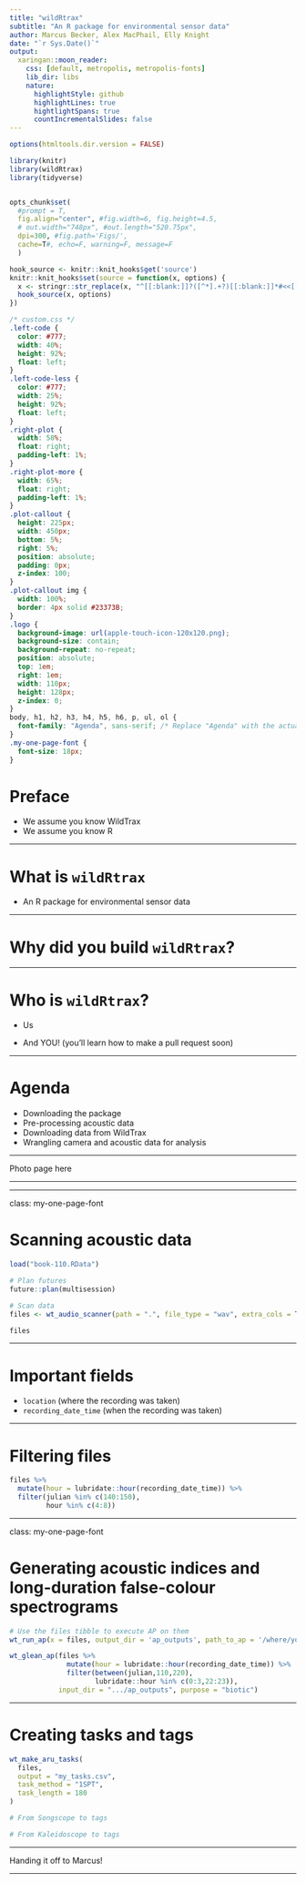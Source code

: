 ```yaml
---
title: "wildRtrax"
subtitle: "An R package for environmental sensor data"
author: Marcus Becker, Alex MacPhail, Elly Knight 
date: "`r Sys.Date()`"
output:
  xaringan::moon_reader:
    css: [default, metropolis, metropolis-fonts] 
    lib_dir: libs
    nature:
      highlightStyle: github
      highlightLines: true
      hightlightSpans: true
      countIncrementalSlides: false
---
```


```r

options(htmltools.dir.version = FALSE)

library(knitr)
library(wildRtrax)
library(tidyverse)


opts_chunk$set(
  #prompt = T,
  fig.align="center", #fig.width=6, fig.height=4.5, 
  # out.width="748px", #out.length="520.75px",
  dpi=300, #fig.path='Figs/',
  cache=T#, echo=F, warning=F, message=F
  )

hook_source <- knitr::knit_hooks$get('source')
knitr::knit_hooks$set(source = function(x, options) {
  x <- stringr::str_replace(x, "^[[:blank:]]?([^*].+?)[[:blank:]]*#<<[[:blank:]]*$", "*\\1")
  hook_source(x, options)
})

```

```css
/* custom.css */
.left-code {
  color: #777;
  width: 40%;
  height: 92%;
  float: left;
}
.left-code-less {
  color: #777;
  width: 25%;
  height: 92%;
  float: left;
}
.right-plot {
  width: 58%;
  float: right;
  padding-left: 1%;
}
.right-plot-more {
  width: 65%;
  float: right;
  padding-left: 1%;
}
.plot-callout {
  height: 225px;
  width: 450px;
  bottom: 5%;
  right: 5%;
  position: absolute;
  padding: 0px;
  z-index: 100;
}
.plot-callout img {
  width: 100%;
  border: 4px solid #23373B;
}
.logo {
  background-image: url(apple-touch-icon-120x120.png);
  background-size: contain;
  background-repeat: no-repeat;
  position: absolute;
  top: 1em;
  right: 1em;
  width: 110px;
  height: 128px;
  z-index: 0;
}
body, h1, h2, h3, h4, h5, h6, p, ul, ol {
  font-family: "Agenda", sans-serif; /* Replace "Agenda" with the actual font name */
}
.my-one-page-font {
  font-size: 18px;
}

```

# Preface

- We assume you know WildTrax
- We assume you know R

---

# What is `wildRtrax`

- An R package for environmental sensor data

---

# Why did you build `wildRtrax`?


---

# Who is `wildRtrax`?

- Us

- And YOU! (you'll learn how to make a pull request soon)

---

# Agenda

- Downloading the package
- Pre-processing acoustic data
- Downloading data from WildTrax
- Wrangling camera and acoustic data for analysis

---

Photo page here

---



---

class: my-one-page-font

# Scanning acoustic data

```r
load("book-110.RData")

```

```r
# Plan futures
future::plan(multisession)

# Scan data
files <- wt_audio_scanner(path = ".", file_type = "wav", extra_cols = T)
```

```r
files

```

---

# Important fields

- `location` (where the recording was taken)
- `recording_date_time` (when the recording was taken)

---

# Filtering files

```r
files %>%
  mutate(hour = lubridate::hour(recording_date_time)) %>%
  filter(julian %in% c(140:150),
         hour %in% c(4:8))

```

---

class: my-one-page-font

# Generating acoustic indices and long-duration false-colour spectrograms

```r
# Use the files tibble to execute AP on them
wt_run_ap(x = files, output_dir = 'ap_outputs', path_to_ap = '/where/you/store/AP')

```

```r
wt_glean_ap(files %>% 
              mutate(hour = lubridate::hour(recording_date_time)) %>%
              filter(between(julian,110,220),
                     lubridate::hour %in% c(0:3,22:23)), 
            input_dir = ".../ap_outputs", purpose = "biotic")

```


---

# Creating tasks and tags

```r

wt_make_aru_tasks(
  files,
  output = "my_tasks.csv",
  task_method = "1SPT",
  task_length = 180
)

```

```r
# From Songscope to tags


```

```r
# From Kaleidoscope to tags


```

---

Handing it off to Marcus!

---



